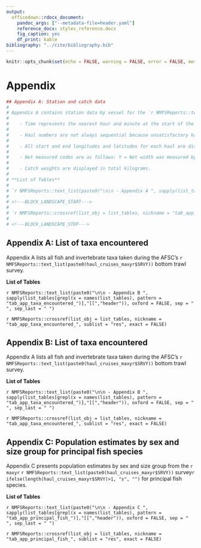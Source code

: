 ```yaml
---
output:
  officedown::rdocx_document: 
    pandoc_args: ["--metadata-file=header.yaml"]
    reference_docx: styles_reference.docx
    fig_caption: yes
    df_print: kable
bibliography: "../cite/bibliography.bib"
---
```


```r
knitr::opts_chunk$set(echo = FALSE, warning = FALSE, error = FALSE, message = FALSE)
```

# Appendix

```r
## Appendix A: Station and catch data
# 
# Appendix A contains station data by vessel for the `r NMFSReports::text_list(paste0(haul_cruises_maxyr$stations_avail, " standard survey stations that were successfully completed in the ",haul_cruises_maxyr$SRVY))`. When using the tables, the following parameters should be noted:
# 
#    - Time represents the nearest hour and minute at the start of the haul in Alaska Daylight Time (ADT)
#    
#    - Haul numbers are not always sequential because unsatisfactory hauls were omitted.
#    
#    - All start and end longitudes and latitudes for each haul are displayed as degrees and decimal minutes.
#    
#    - Net measured codes are as follows: Y = Net width was measured by net mensuration gear. N = Net width was estimated from a function of inverse scope (wire out) and net height.
#    
#    - Catch weights are displayed in total kilograms.
# 
# **List of Tables**
# 
# `r NMFSReports::text_list(paste0("\n\n - Appendix A ", sapply(list_tables[grepl(x = names(list_tables), pattern = "tab_app_hauls_catch_")],"[[","header")), oxford = FALSE, sep = " ", sep_last = " ") `
# 
# <!---BLOCK_LANDSCAPE_START--->
# 
# `r NMFSReports::crossref(list_obj = list_tables, nickname = "tab_app_hauls_catch_", sublist = "res", exact = FALSE) `
# 
# <!---BLOCK_LANDSCAPE_STOP--->
```

## Appendix A: List of taxa encountered

Appendix A lists all fish and invertebrate taxa taken during the AFSC’s `r NMFSReports::text_list(paste0(haul_cruises_maxyr$SRVY)) ` bottom trawl survey.

**List of Tables**

`r NMFSReports::text_list(paste0("\n\n - Appendix B ", sapply(list_tables[grepl(x = names(list_tables), pattern = "tab_app_taxa_encountered_")],"[[","header")), oxford = FALSE, sep = " ", sep_last = " ") `

`r NMFSReports::crossref(list_obj = list_tables, nickname = "tab_app_taxa_encountered_", sublist = "res", exact = FALSE) `

## Appendix B: List of taxa encountered

Appendix A lists all fish and invertebrate taxa taken during the AFSC’s `r NMFSReports::text_list(paste0(haul_cruises_maxyr$SRVY)) ` bottom trawl survey.

**List of Tables**

`r NMFSReports::text_list(paste0("\n\n - Appendix B ", sapply(list_tables[grepl(x = names(list_tables), pattern = "tab_app_taxa_encountered_")],"[[","header")), oxford = FALSE, sep = " ", sep_last = " ") `

`r NMFSReports::crossref(list_obj = list_tables, nickname = "tab_app_taxa_encountered_", sublist = "res", exact = FALSE) `


## Appendix C: Population estimates by sex and size group for principal fish species

Appendix C presents population estimates by sex and size group from the `r maxyr` `r NMFSReports::text_list(paste0(haul_cruises_maxyr$SRVY))` survey`r ifelse(length(haul_cruises_maxyr$SRVY)>1, "s", "")` for principal fish species.

**List of Tables**

`r NMFSReports::text_list(paste0("\n\n - Appendix C ", sapply(list_tables[grepl(x = names(list_tables), pattern = "tab_app_principal_fish_")],"[[","header")), oxford = FALSE, sep = " ", sep_last = " ") `

`r NMFSReports::crossref(list_obj = list_tables, nickname = "tab_app_principal_fish_", sublist = "res", exact = FALSE) `
